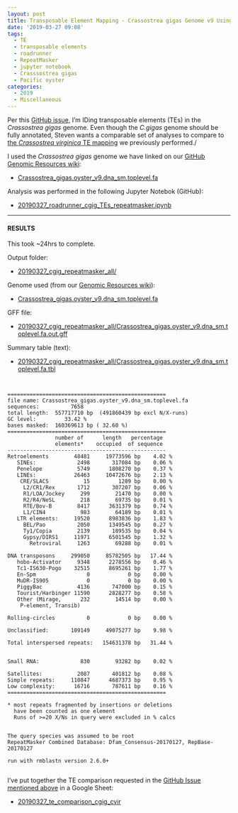 ```yaml
---
layout: post
title: Transposable Element Mapping - Crassostrea gigas Genome v9 Using RepeatMasker 4.07 on Roadrunner
date: '2019-03-27 09:08'
tags:
  - TE
  - transposable elements
  - roadrunner
  - RepeatMasker
  - jupyter notebook
  - Crasssostrea gigas
  - Pacific oyster
categories:
  - 2019
  - Miscellaneous
---
```


Per this [GitHub issue](https://github.com/RobertsLab/resources/issues/643), I'm IDing transposable elements (TEs) in the _Crassostrea gigas_ genome. Even though the _C.gigas_ genome should be fully annotated, Steven wants a comparable set of analyses to compare to [the _Crassostrea virginica_ TE mapping](https://robertslab.github.io/sams-notebook/posts/2018/2018-08-28-transposable-element-mapping-crassostrea-virginica-genome-cvirginica_v300-using-repeatmasker-4-07.html) we previously performed./

I used the _Crassostrea gigas_ genome we have linked on our [GitHub Genomic Resources wiki](https://github.com/RobertsLab/resources/wiki/Genomic-Resources):

- [Crassostrea_gigas.oyster_v9.dna_sm.toplevel.fa](http://owl.fish.washington.edu/halfshell/genomic-databank/Crassostrea_gigas.oyster_v9.dna_sm.toplevel.fa)

Analysis was performed in the following Jupyter Notebok (GitHub):

- [20190327_roadrunner_cgig_TEs_repeatmasker.ipynb](https://github.com/RobertsLab/code/blob/master/notebooks/sam/20190327_roadrunner_cgig_TEs_repeatmasker.ipynb)

---

#### RESULTS

This took ~24hrs to complete.

Output folder:

- [20190327_cgig_repeatmasker_all/](http://gannet.fish.washington.edu/Atumefaciens/20190327_cgig_repeatmasker_all)

Genome used (from our [Genomic Resources wiki](https://github.com/RobertsLab/resources/wiki/Genomic-Resources#genome)):

- [Crassostrea_gigas.oyster_v9.dna_sm.toplevel.fa](http://owl.fish.washington.edu/halfshell/genomic-databank/Crassostrea_gigas.oyster_v9.dna_sm.toplevel.fa)

GFF file:

- [20190327_cgig_repeatmasker_all/Crassostrea_gigas.oyster_v9.dna_sm.toplevel.fa.out.gff](http://gannet.fish.washington.edu/Atumefaciens/20190327_cgig_repeatmasker_all/Crassostrea_gigas.oyster_v9.dna_sm.toplevel.fa.out.gff)

Summary table (text):

- [20190327_cgig_repeatmasker_all/Crassostrea_gigas.oyster_v9.dna_sm.toplevel.fa.tbl](http://gannet.fish.washington.edu/Atumefaciens/20190327_cgig_repeatmasker_all/Crassostrea_gigas.oyster_v9.dna_sm.toplevel.fa.tbl)

<pre><code>

==================================================
file name: Crassostrea_gigas.oyster_v9.dna_sm.toplevel.fa
sequences:          7658
total length:  557717710 bp  (491860439 bp excl N/X-runs)
GC level:         33.42 %
bases masked:  160369613 bp ( 32.60 %)
==================================================
               number of      length   percentage
               elements*    occupied  of sequence
--------------------------------------------------
Retroelements        48481     19773596 bp    4.02 %
   SINEs:             2498       317084 bp    0.06 %
   Penelope           5749      1808270 bp    0.37 %
   LINEs:            26463     10472676 bp    2.13 %
    CRE/SLACS           15         1289 bp    0.00 %
     L2/CR1/Rex       1712       307207 bp    0.06 %
     R1/LOA/Jockey     299        21470 bp    0.00 %
     R2/R4/NeSL        218        69735 bp    0.01 %
     RTE/Bov-B        8417      3631379 bp    0.74 %
     L1/CIN4           983        64189 bp    0.01 %
   LTR elements:     19520      8983836 bp    1.83 %
     BEL/Pao          2050      1349545 bp    0.27 %
     Ty1/Copia        2139       189535 bp    0.04 %
     Gypsy/DIRS1     11971      6501545 bp    1.32 %
       Retroviral     1263        69288 bp    0.01 %

DNA transposons     299050     85782505 bp   17.44 %
   hobo-Activator     9348      2278556 bp    0.46 %
   Tc1-IS630-Pogo    32515      8695261 bp    1.77 %
   En-Spm                0            0 bp    0.00 %
   MuDR-IS905            0            0 bp    0.00 %
   PiggyBac           4136       747000 bp    0.15 %
   Tourist/Harbinger 11590      2828277 bp    0.58 %
   Other (Mirage,      232        14514 bp    0.00 %
    P-element, Transib)

Rolling-circles          0            0 bp    0.00 %

Unclassified:       109149     49075277 bp    9.98 %

Total interspersed repeats:   154631378 bp   31.44 %


Small RNA:             830        93282 bp    0.02 %

Satellites:           2087       401812 bp    0.08 %
Simple repeats:     110847      4687373 bp    0.95 %
Low complexity:      16716       787611 bp    0.16 %
==================================================

* most repeats fragmented by insertions or deletions
  have been counted as one element
  Runs of >=20 X/Ns in query were excluded in % calcs


The query species was assumed to be root          
RepeatMasker Combined Database: Dfam_Consensus-20170127, RepBase-20170127

run with rmblastn version 2.6.0+

</code></pre>


I've put together the TE comparison requested in the [GitHub Issue mentioned above](https://github.com/RobertsLab/resources/issues/643) in a Google Sheet:

- [20190327_te_comparison_cgig_cvir](https://docs.google.com/spreadsheets/d/1Or-zrbFAq2xl4iDNIJPJX0I9DWLtpa3m7gqDrFw-NT8/edit?usp=sharing)
